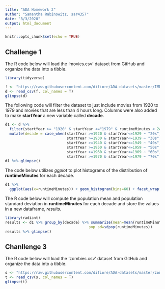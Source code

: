 ```yaml
---
title: "ADA Homework 2"
author: "Samantha Rabinowitz, sar4357"
date: "3/3/2020"
output: html_document
---
```


```r
knitr::opts_chunk$set(echo = TRUE)
```

## Challenge 1

The R code below will load the 'movies.csv' dataset from GitHub and organize the data into a tibble.

```r
library(tidyverse)

f <- "https://raw.githubusercontent.com/difiore/ADA-datasets/master/IMDB-movies.csv"
d <- read_csv(f, col_names = T)
glimpse(d)
```

The following code will filter the dataset to just include movies from 1920 to 1979 and movies that are less than 4 hours long. Columns were also added to make **startYear** a new variable called **decade**.

```r
d1 <- d %>%
  filter(startYear >= "1920" & startYear <="1979" & runtimeMinutes < 240) %>%
  mutate(decade = case_when(startYear >=1920 & startYear<=1929 ~ "20s",
                            startYear >=1930 & startYear<=1939 ~ "30s",
                            startYear >=1940 & startYear<=1949 ~ "40s",
                            startYear >=1950 & startYear<=1959 ~ "50s",
                            startYear >=1960 & startYear<=1969 ~ "60s",
                            startYear >=1970 & startYear<=1979 ~ "70s"))
d1 %>% glimpse()
```

The code below utilizes *ggplot* to plot histograms of the distribution of **runtimeMinutes** for each decade. 

```r
d1 %>%
  ggplot(aes(x=runtimeMinutes)) + geom_histogram(bins=60) + facet_wrap(~ decade)
```

The R code below will compute the population mean and population standard deviation in **runtimeMinutes** for each decade and store the values in a new dataframe, *results*.

```r
library(radiant)
results <- d1 %>% group_by(decade) %>% summarize(mean=mean(runtimeMinutes),
                                      pop_sd=sdpop(runtimeMinutes))
results %>% glimpse()
```


## Chanllenge 3

The R code below will load the 'zombies.csv' dataset from GitHub and organize the data into a tibble.

```r
s <- "https://raw.githubusercontent.com/difiore/ADA-datasets/master/zombies.csv"
t <- read_csv(s, col_names = T)
glimpse(t)
```

